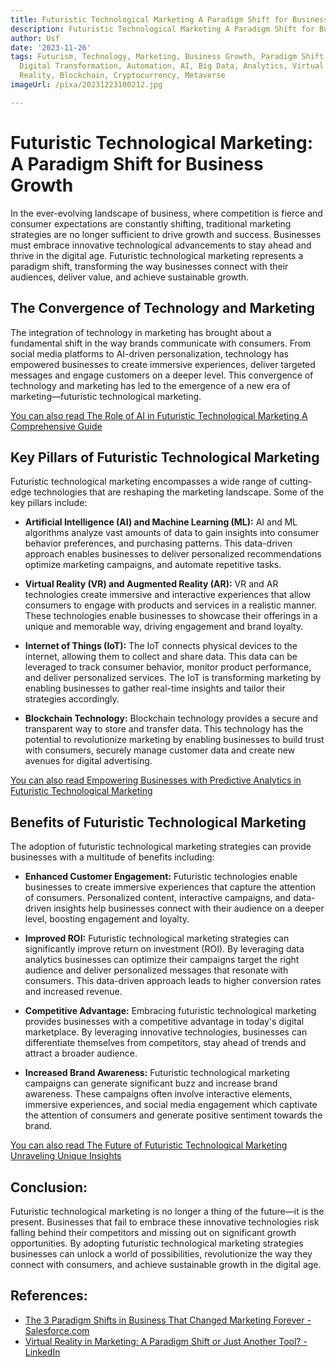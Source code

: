 ```yaml
---
title: Futuristic Technological Marketing A Paradigm Shift for Business Growth
description: Futuristic Technological Marketing A Paradigm Shift for Business Growth
author: Usf
date: '2023-11-26'
tags: Futurism, Technology, Marketing, Business Growth, Paradigm Shift, Innovation,
  Digital Transformation, Automation, AI, Big Data, Analytics, Virtual Reality, Augmented
  Reality, Blockchain, Cryptocurrency, Metaverse
imageUrl: /pixa/20231223100212.jpg

---
```

# **Futuristic Technological Marketing: A Paradigm Shift for Business Growth**

In the ever-evolving landscape of business, where competition is fierce  and consumer expectations are constantly shifting, traditional marketing strategies are  no longer sufficient to drive growth and success. Businesses must embrace innovative technological advancements to stay ahead  and thrive in the digital  age. Futuristic  technological  marketing represents a paradigm shift, transforming the way businesses connect  with their audiences, deliver value, and achieve  sustainable growth.

## **The Convergence of Technology and Marketing**

The integration of technology in marketing has brought about a fundamental  shift in the way brands communicate with consumers. From social media platforms to AI-driven personalization, technology has empowered  businesses  to create immersive experiences, deliver  targeted messages and engage customers on a deeper level. This convergence of technology and marketing has led to the emergence of a new  era of marketing—futuristic  technological  marketing.

[You can  also read The Role of AI in Futuristic Technological Marketing A Comprehensive Guide](The%20Role%20of%20AI%20in%20Futuristic%20Technological%20Marketing%20A%20Comprehensive%20Guide)


## **Key Pillars of  Futuristic Technological Marketing**

Futuristic technological marketing encompasses a wide range of cutting-edge technologies that are  reshaping  the marketing landscape. Some of the  key pillars include:

- **Artificial Intelligence  (AI) and Machine Learning (ML):** AI and ML algorithms analyze vast amounts of data to gain insights into consumer behavior  preferences, and purchasing patterns. This data-driven approach enables businesses to deliver personalized recommendations optimize  marketing campaigns, and automate repetitive tasks.

- **Virtual  Reality (VR) and Augmented Reality (AR):**  VR and AR technologies create immersive and interactive experiences that allow consumers  to engage with products and services in a realistic manner. These technologies  enable  businesses to showcase their offerings in a  unique and memorable way, driving engagement and brand loyalty.

- **Internet of Things (IoT):**  The  IoT connects physical devices  to the internet, allowing them to collect and share data. This data  can  be leveraged to  track  consumer behavior, monitor product performance, and deliver personalized services. The IoT  is transforming marketing by enabling businesses to gather real-time insights and tailor their strategies accordingly.

- **Blockchain Technology:** Blockchain technology provides a secure and transparent way to store and transfer data. This technology has the potential  to revolutionize  marketing by enabling businesses  to build trust with consumers, securely manage customer data and create new avenues for  digital advertising.

[You can also read Empowering Businesses with Predictive Analytics in Futuristic Technological Marketing](Empowering%20Businesses%20with%20Predictive%20Analytics%20in%20Futuristic%20Technological%20Marketing)


## **Benefits of Futuristic Technological Marketing**

The adoption of futuristic technological marketing strategies can provide businesses with a  multitude of  benefits  including:

- **Enhanced Customer Engagement:** Futuristic technologies enable businesses to create  immersive experiences that capture the attention of consumers. Personalized content, interactive campaigns, and data-driven  insights help businesses connect with their audience on a deeper level, boosting engagement and loyalty.

- **Improved ROI:** Futuristic technological  marketing strategies can significantly improve return on investment (ROI). By  leveraging data analytics businesses can optimize their campaigns target the right audience and deliver personalized messages that resonate with consumers. This data-driven approach leads to higher conversion rates and increased revenue.

- **Competitive Advantage:** Embracing futuristic technological marketing provides businesses with a competitive advantage in today's digital marketplace. By leveraging innovative technologies, businesses can differentiate themselves from competitors, stay ahead of trends and attract a broader audience.

- **Increased Brand Awareness:** Futuristic technological marketing campaigns can generate significant buzz and increase brand awareness. These campaigns  often involve interactive elements,  immersive experiences, and social media engagement which captivate the attention of  consumers and  generate positive sentiment towards the brand.

[You can also read The Future of Futuristic Technological Marketing Unraveling Unique  Insights](The%20Future%20of%20Futuristic%20Technological%20Marketing%20Unraveling%20Unique%20Insights)


## **Conclusion:**

Futuristic technological marketing is no longer a thing of the future—it is the present. Businesses that fail to embrace these innovative technologies risk falling  behind their competitors and  missing out on significant growth opportunities. By adopting futuristic  technological  marketing strategies  businesses can  unlock a world of possibilities,  revolutionize the way they connect with  consumers, and achieve sustainable growth  in the digital age.

## References:
- [The 3 Paradigm Shifts in Business That Changed Marketing Forever - Salesforce.com](https://www.salesforce.com/resources/articles/marketing-paradigm-shifts/)
- [Virtual Reality in Marketing: A Paradigm Shift or Just Another Tool? - LinkedIn](https://www.linkedin.com/pulse/virtual-reality-marketing-paradigm-shift-just-another-tool)
